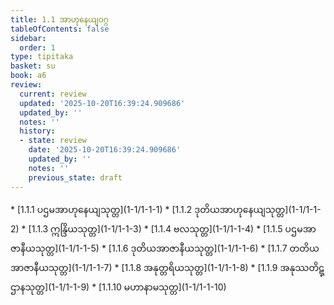 ```yaml
---
title: 1.1 အာဟုနေယျဝဂ္ဂ
tableOfContents: false
sidebar:
  order: 1
type: tipitaka
basket: su
book: a6
review:
  current: review
  updated: '2025-10-20T16:39:24.909686'
  updated_by: ''
  notes: ''
  history:
  - state: review
    date: '2025-10-20T16:39:24.909686'
    updated_by: ''
    notes: ''
    previous_state: draft
---
```



<DynamicBreadcrumb />


<ReviewStatus review={frontmatter.review} showDetails={true} />

<HypothesisAnnotation frontmatter={frontmatter} />



<TableOfContents book="a6" section="1.1">
* [1.1.1 ပဌမအာဟုနေယျသုတ္တ](1-1/1-1-1)
* [1.1.2 ဒုတိယအာဟုနေယျသုတ္တ](1-1/1-1-2)
* [1.1.3 ဣန္ဒြိယသုတ္တ](1-1/1-1-3)
* [1.1.4 ဗလသုတ္တ](1-1/1-1-4)
* [1.1.5 ပဌမအာဇာနီယသုတ္တ](1-1/1-1-5)
* [1.1.6 ဒုတိယအာဇာနီယသုတ္တ](1-1/1-1-6)
* [1.1.7 တတိယအာဇာနီယသုတ္တ](1-1/1-1-7)
* [1.1.8 အနုတ္တရိယသုတ္တ](1-1/1-1-8)
* [1.1.9 အနုဿတိဋ္ဌာနသုတ္တ](1-1/1-1-9)
* [1.1.10 မဟာနာမသုတ္တ](1-1/1-1-10)
</TableOfContents>